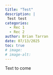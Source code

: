 ```yaml
---
title: "Test"
description: |
 Test test 
categories:
  - Rec 1
  - Rec 2
author: Brian Tarran
date: 07/13/2025
toc: true
# image:
# image-alt:
---
```

Text to come